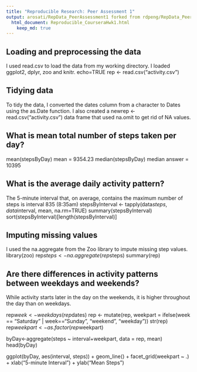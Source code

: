 ```yaml
---
title: "Reproducible Research: Peer Assessment 1"
output: arosati/RepData_PeerAssessment1 forked from rdpeng/RepData_PeerAssessment1
  html_document: Reproducible_CourseraHwk1.html
    keep_md: true
---
```



## Loading and preprocessing the data
I used read.csv to load the data from my working directory. I loaded ggplot2, dplyr, zoo and knitr.
echo=TRUE
rep <- read.csv("activity.csv")

## Tidying data
To tidy the data, I converted the dates column from a character to Dates using the as.Date function.
I also created a newrep <- read.csv("activity.csv")
data frame that used na.omit to get rid of NA values.

## What is mean total number of steps taken per day?
mean(stepsByDay)
mean = 9354.23
median(stepsByDay)
median answer = 10395

## What is the average daily activity pattern?
The 5-minute interval that, on average, contains the maximum number of steps is interval 835 (8:35am)
stepsByInterval <- tapply(data$steps, data$interval, mean, na.rm=TRUE)
summary(stepsByInterval)
sort(stepsByInterval)[length(stepsByInterval)]

## Imputing missing values
I used the na.aggregate from the Zoo library to impute missing step values.
library(zoo)
rep$steps<-na.aggregate(rep$steps)
summary(rep)

## Are there differences in activity patterns between weekdays and weekends?
While activity starts later in the day on the weekends, it is higher throughout the day than on weekdays.

rep$week <- weekdays(rep$dates)
rep <- mutate(rep, weekpart = ifelse(week == "Saturday" | week=="Sunday", "weekend", "weekday"))
str(rep)
rep$weekpart <- as.factor(rep$weekpart)

byDay<-aggregate(steps ~ interval+weekpart, data = rep, mean)
head(byDay)

ggplot(byDay, aes(interval, steps)) + 
    geom_line() + 
    facet_grid(weekpart ~ .) +
    xlab("5-minute Interval") + 
    ylab("Mean Steps")
